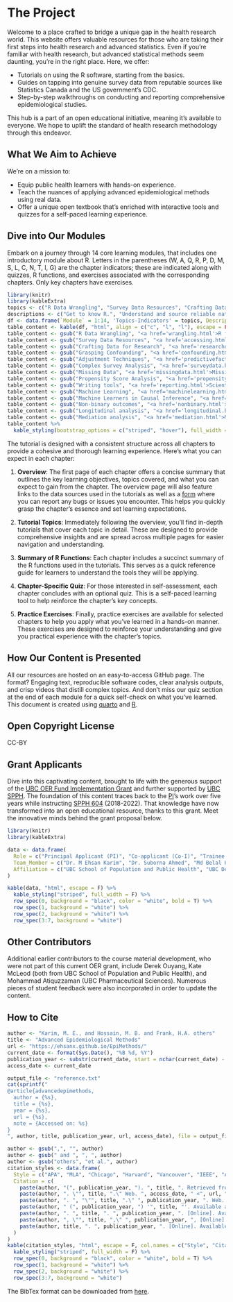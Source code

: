 # The Project {.unnumbered}

Welcome to a place crafted to bridge a unique gap in the health research world. This website offers valuable resources for those who are taking their first steps into health research and advanced statistics. Even if you're familiar with health research, but advanced statistical methods seem daunting, you're in the right place. Here, we offer:

-   Tutorials on using the R software, starting from the basics.
-   Guides on tapping into genuine survey data from reputable sources like Statistics Canada and the US government's CDC.
-   Step-by-step walkthroughs on conducting and reporting comprehensive epidemiological studies.

This hub is a part of an open educational initiative, meaning it's available to everyone. We hope to uplift the standard of health research methodology through this endeavor.

## What We Aim to Achieve {.unnumbered}

We're on a mission to:

-   Equip public health learners with hands-on experience.
-   Teach the nuances of applying advanced epidemiological methods using real data.
-   Offer a unique open textbook that's enriched with interactive tools and quizzes for a self-paced learning experience.

## Dive into Our Modules {.unnumbered}

Embark on a journey through 14 core learning modules, that includes one introductory module about R. Letters in the parentheses (W, A, Q, R, P, D, M, S, L, C, N, T, I, G) are the chapter indicators; these are indicated along with quizzes, R functions, and exercises associated with the corresponding chapters. Only key chapters have exercises.

```r
library(knitr)
library(kableExtra)
topics <- c("R Data Wrangling", "Survey Data Resources", "Crafting Data for Research", "Grasping Confounding", "Adjustment Techniques", "Complex Survey Analysis", "Missing Data", "Propensity Score Analysis", "Machine Learning", "Machine Learners in Causal Inference", "Non-binary outcomes", "Longitudinal analysis", "Mediation analysis", "Writing tools")
descriptions <- c("Get to know R.", "Understand and source reliable national survey data.", "Customize data to your research query.", "Delve into the concept of confounding and its implications.", "Introduction to key concepts of prediction modelling.", "Handle data sets obtained from complex survey designs.", "Understand and tackle missingness in your data.", "Dive deeper into advanced observational data analyses.", "Introduction to machine learning algorithms, and applications.", "Discusses the potential pitfalls and challenges in merging machine learning with causal inference, and a way forward.", "Statistical techniques to deal with complex or non-binary outcomes", "Longitudinal data analysis techniques", "Mediation: decomposing the total effect", "Tools and guides for scientific writing and collaboration.")
df <- data.frame(`Module` = 1:14, 'Topics-Indicators' = topics, Descriptions = descriptions)
table_content <- kable(df, "html", align = c("c", "l", "l"), escape = FALSE)
table_content <- gsub("R Data Wrangling", "<a href='wrangling.html'>R for Data Wrangling (W)</a>", table_content)
table_content <- gsub("Survey Data Resources", "<a href='accessing.html'>Accessing (A) Survey Data Resources</a>", table_content)
table_content <- gsub("Crafting Data for Research", "<a href='researchquestion.html'>Crafting Analytic Data for Research Questions (Q)</a>", table_content)
table_content <- gsub("Grasping Confounding", "<a href='confounding.html'>Causal Roles (R)</a>", table_content)
table_content <- gsub("Adjustment Techniques", "<a href='predictivefactors.html'>Predictive (P) issues</a>", table_content)
table_content <- gsub("Complex Survey Analysis", "<a href='surveydata.html'>Complex Survey Data (D) Analysis</a>", table_content)
table_content <- gsub("Missing Data", "<a href='missingdata.html'>Missing (M) Data Analysis</a>", table_content)
table_content <- gsub("Propensity Score Analysis", "<a href='propensityscore.html'>Propensity Score (S) Analysis</a>", table_content)
table_content <- gsub("Writing tools", "<a href='reporting.html'>Scientific Writing Tools (G)</a>", table_content)
table_content <- gsub("Machine Learning", "<a href='machinelearning.html'>Machine Learning (L)</a>", table_content)
table_content <- gsub("Machine Learners in Causal Inference", "<a href='machinelearningCausal.html'>Intergrating Machine Learners in Causal (C) Inference</a>", table_content)
table_content <- gsub("Non-binary outcomes", "<a href='nonbinary.html'>Non-binary Outcomes (N)</a>", table_content)
table_content <- gsub("Longitudinal analysis", "<a href='longitudinal.html'>Longitudinal Analysis (T)</a>", table_content)
table_content <- gsub("Mediation analysis", "<a href='mediation.html'>Mediation Analysis (I)</a>", table_content)
table_content %>%
  kable_styling(bootstrap_options = c("striped", "hover"), full_width = F)
```

::: callout-note
The tutorial is designed with a consistent structure across all chapters to provide a cohesive and thorough learning experience. Here's what you can expect in each chapter:

1.  **Overview**: The first page of each chapter offers a concise summary that outlines the key learning objectives, topics covered, and what you can expect to gain from the chapter. The overview page will also feature links to the data sources used in the tutorials as well as a [form](https://forms.gle/YSwuiebtb1E9wjHu9) where you can report any bugs or issues you encounter. This helps you quickly grasp the chapter's essence and set learning expectations.

2.  **Tutorial Topics**: Immediately following the overview, you'll find in-depth tutorials that cover each topic in detail. These are designed to provide comprehensive insights and are spread across multiple pages for easier navigation and understanding.

3.  **Summary of R Functions**: Each chapter includes a succinct summary of the R functions used in the tutorials. This serves as a quick reference guide for learners to understand the tools they will be applying.

4.  **Chapter-Specific Quiz**: For those interested in self-assessment, each chapter concludes with an optional quiz. This is a self-paced learning tool to help reinforce the chapter's key concepts.

5.  **Practice Exercises**: Finally, practice exercises are available for selected chapters to help you apply what you've learned in a hands-on manner. These exercises are designed to reinforce your understanding and give you practical experience with the chapter's topics.
:::

## How Our Content is Presented {.unnumbered}

All our resources are hosted on an easy-to-access GitHub page. The format? Engaging text, reproducible software codes, clear analysis outputs, and crisp videos that distill complex topics. And don't miss our quiz section at the end of each module for a quick self-check on what you've learned. This document is created using [quarto](https://quarto.org/) and [R](https://cran.r-project.org/).

## Open Copyright License {.unnumbered}

CC-BY

## Grant Applicants {.unnumbered}

Dive into this captivating content, brought to life with the generous support of the [UBC OER Fund Implementation Grant](https://oerfund.open.ubc.ca/oer-implementation-grants) and further supported by [UBC SPPH](https://spph.ubc.ca/). The foundation of this content traces back to the [PI](https://ehsank.com/)'s work over five years while instructing [SPPH 604](https://spph.ubc.ca/graduate-courses/) (2018-2022). That knowledge have now transformed into an open educational resource, thanks to this grant. Meet the innovative minds behind the grant proposal below.

```r
library(knitr)
library(kableExtra)

data <- data.frame(
  Role = c("Principal Applicant (PI)", "Co-applicant (Co-I)", "Trainee co-applicants", "", "", "", ""),
  Team_Member = c("Dr. M Ehsan Karim", "Dr. Suborna Ahmed", "Md Belal Hossain", "Fardowsa Yusuf", "Hanna Frank", "Dr. Michael Asamoah-Boaheng", "Chuyi (Astra) Zheng"),
  Affiliation = c("UBC School of Population and Public Health", "UBC Department of Forest Resources Management", "UBC School of Population and Public Health", "UBC School of Population and Public Health", "UBC School of Population and Public Health", "UBC Department of Emergency Medicine", "UBC Faculty of Arts")
)

kable(data, "html", escape = F) %>%
  kable_styling("striped", full_width = F) %>%
  row_spec(0, background = "black", color = "white", bold = T) %>%
  row_spec(1, background = "white") %>%
  row_spec(2, background = "white") %>%
  row_spec(3:7, background = "white")

```

## Other Contributors {.unnumbered}

Additional earlier contributors to the course material development, who were not part of this current OER grant, include Derek Ouyang, Kate McLeod (both from UBC School of Population and Public Health), and Mohammad Atiquzzaman (UBC Pharmaceutical Sciences). Numerous pieces of student feedback were also incorporated in order to update the content.

## How to Cite {.unnumbered}

```r
author <- "Karim, M. E., and Hossain, M. B. and Frank, H.A. others"
title <- "Advanced Epidemiological Methods"
url <- "https://ehsanx.github.io/EpiMethods/"
current_date <- format(Sys.Date(), "%B %d, %Y")
publication_year <- substr(current_date, start = nchar(current_date) - 4, stop = nchar(current_date))
access_date <- current_date

output_file <- "reference.txt"
cat(sprintf("
@article{advancedepimethods,
  author = {%s},
  title = {%s},
  year = {%s},
  url = {%s},
  note = {Accessed on: %s}
}
", author, title, publication_year, url, access_date), file = output_file)
```

```r
author <- gsub(",", "", author)
author <- gsub(" and ", ", ", author)
author <- gsub("others", "et al.", author)
citation_styles <- data.frame(
  Style = c("APA", "MLA", "Chicago", "Harvard", "Vancouver", "IEEE", "AMA"),
  Citation = c(
    paste(author, "(", publication_year, "). ", title, ". Retrieved from ", url, " on ", access_date, "."),
    paste(author, ". \"", title, ".\" Web. ", access_date, " <", url, ">."),
    paste(author, ". ", "\"", title, ".\" ", publication_year, ". Web. ", access_date, " <", url, ">."),
    paste(author, " (", publication_year, ") '", title, "'. Available at: ", url, " (Accessed: ", access_date, ")."),
    paste(author, ". ", title, ". ", publication_year, ". [Online]. Available at: ", url, " (Accessed ", access_date, ")."),
    paste(author, ", \"", title, ",\" ", publication_year, ", [Online]. Available: ", url, ". Accessed on: ", access_date, "."),
    paste(author, title, ". ", publication_year, ". [Online]. Available at: ", url, " (Accessed ", access_date, ").")
  )
)
kable(citation_styles, "html", escape = F, col.names = c("Style", "Citation")) %>%
  kable_styling("striped", full_width = F) %>%
  row_spec(0, background = "black", color = "white", bold = T) %>%
  row_spec(1, background = "white") %>%
  row_spec(2, background = "white") %>%
  row_spec(3:7, background = "white")
```

The BibTex format can be downloaded from [here](https://raw.githubusercontent.com/ehsanx/EpiMethods/main/reference.txt).
